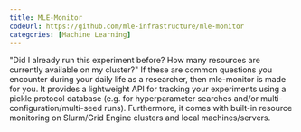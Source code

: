 ```yaml
---
title: MLE-Monitor
codeUrl: https://github.com/mle-infrastructure/mle-monitor
categories: [Machine Learning]
---
```


"Did I already run this experiment before? How many resources are currently available on my cluster?" If these are common questions you encounter during your daily life as a researcher, then mle-monitor is made for you. It provides a lightweight API for tracking your experiments using a pickle protocol database (e.g. for hyperparameter searches and/or multi-configuration/multi-seed runs). Furthermore, it comes with built-in resource monitoring on Slurm/Grid Engine clusters and local machines/servers.
